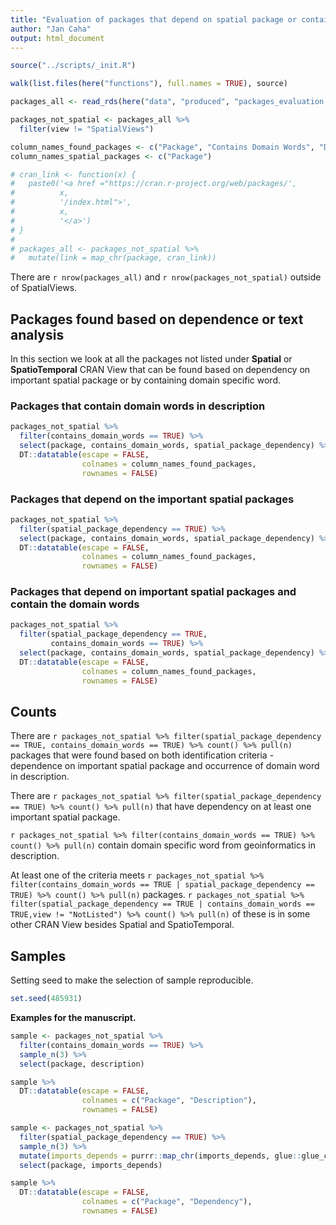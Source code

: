 ```yaml
---
title: "Evaluation of packages that depend on spatial package or contain domain specific word"
author: "Jan Caha"
output: html_document
---
```


```r
source("../scripts/_init.R")

walk(list.files(here("functions"), full.names = TRUE), source)

packages_all <- read_rds(here("data", "produced", "packages_evaluation.Rdata"))

packages_not_spatial <- packages_all %>%
  filter(view != "SpatialViews")

column_names_found_packages <- c("Package", "Contains Domain Words", "Depends on Spatial Packages")
column_names_spatial_packages <- c("Package")

# cran_link <- function(x) {
#   paste0('<a href ="https://cran.r-project.org/web/packages/', 
#          x, 
#          '/index.html">',
#          x, 
#          '</a>')
# }
# 
# packages_all <- packages_not_spatial %>% 
#   mutate(link = map_chr(package, cran_link))
```

There are `r nrow(packages_all)` and `r nrow(packages_not_spatial)` outside of SpatialViews.

## Packages found based on dependence or text analysis

In this section we look at all the packages not listed under __Spatial__ or __SpatioTemporal__ CRAN View that can be found based on dependency on important spatial package or by containing domain specific word.

### Packages that contain domain words in description

```r
packages_not_spatial %>%
  filter(contains_domain_words == TRUE) %>% 
  select(package, contains_domain_words, spatial_package_dependency) %>% 
  DT::datatable(escape = FALSE,
                colnames = column_names_found_packages,
                rownames = FALSE)
```

### Packages that depend on the important spatial packages

```r
packages_not_spatial %>%
  filter(spatial_package_dependency == TRUE) %>%  
  select(package, contains_domain_words, spatial_package_dependency) %>%
  DT::datatable(escape = FALSE,
                colnames = column_names_found_packages,
                rownames = FALSE)
```

### Packages that depend on important spatial packages and contain the domain words

```r
packages_not_spatial %>% 
  filter(spatial_package_dependency == TRUE, 
         contains_domain_words == TRUE) %>% 
  select(package, contains_domain_words, spatial_package_dependency) %>%
  DT::datatable(escape = FALSE,
                colnames = column_names_found_packages,
                rownames = FALSE)
```

## Counts


There are `r packages_not_spatial %>% filter(spatial_package_dependency == TRUE, contains_domain_words == TRUE) %>% count() %>% pull(n)` packages that were found based on both identification criteria - dependence on important spatial package and occurrence of domain word in description.

There are `r packages_not_spatial %>% filter(spatial_package_dependency == TRUE) %>% count() %>% pull(n)` that have dependency on at least one important spatial package.

`r packages_not_spatial %>% filter(contains_domain_words == TRUE) %>% count() %>% pull(n)` contain domain specific word from geoinformatics in description.


At least one of the criteria meets `r packages_not_spatial %>% filter(contains_domain_words == TRUE | spatial_package_dependency == TRUE) %>% count() %>% pull(n)` packages. `r packages_not_spatial %>% filter(spatial_package_dependency == TRUE | contains_domain_words == TRUE,view != "NotListed") %>% count() %>% pull(n)` of these is in some other CRAN View besides Spatial and SpatioTemporal.

## Samples

Setting seed to make the selection of sample reproducible. 

```r
set.seed(485931)
```

**Examples for the manuscript.**

```r
sample <- packages_not_spatial %>% 
  filter(contains_domain_words == TRUE) %>% 
  sample_n(3) %>% 
  select(package, description)

sample %>% 
  DT::datatable(escape = FALSE,
                colnames = c("Package", "Description"),
                rownames = FALSE)
```

```r
sample <- packages_not_spatial %>% 
  filter(spatial_package_dependency == TRUE) %>% 
  sample_n(3) %>% 
  mutate(imports_depends = purrr::map_chr(imports_depends, glue::glue_collapse, sep = ", ")) %>% 
  select(package, imports_depends)

sample %>% 
  DT::datatable(escape = FALSE,
                colnames = c("Package", "Dependency"),
                rownames = FALSE)
```
